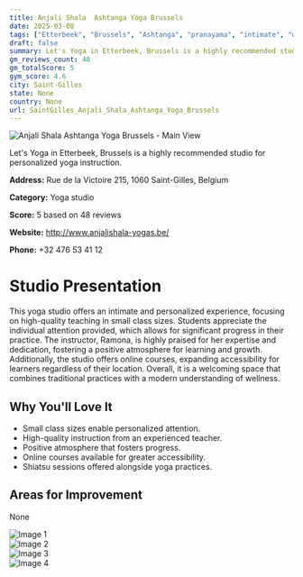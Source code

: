```yaml
---
title: Anjali Shala  Ashtanga Yoga Brussels
date: 2025-03-08
tags: ["Etterbeek", "Brussels", "Ashtanga", "pranayama", "intimate", "welcoming", "Saint-Gilles"]  
draft: false
summary: Let's Yoga in Etterbeek, Brussels is a highly recommended studio for personalized yoga instruction.
gm_reviews_count: 48
gm_totalScore: 5
gym_score: 4.6
city: Saint-Gilles
state: None
country: None
url: SaintGilles_Anjali_Shala_Ashtanga_Yoga_Brussels
---
```


<div className="aspect-[16/9] relative my-8">
  <img 
    src="https://lh5.googleusercontent.com/p/AF1QipOpUmYQkh2cweBoXNI1lfcLk6qDHFjM8gw9mA04=w1920-h1080-k-no"
    alt="Anjali Shala  Ashtanga Yoga Brussels - Main View"
    className="object-cover absolute inset-0 w-full h-full rounded-lg"
  />
</div>

Let's Yoga in Etterbeek, Brussels is a highly recommended studio for personalized yoga instruction.

**Address:** Rue de la Victoire 215, 1060 Saint-Gilles, Belgium

**Category:** Yoga studio

**Score:** 5 based on 48 reviews

**Website:** http://www.anjalishala-yogas.be/

**Phone:** +32 476 53 41 12

# Studio Presentation

This yoga studio offers an intimate and personalized experience, focusing on high-quality teaching in small class sizes. Students appreciate the individual attention provided, which allows for significant progress in their practice. The instructor, Ramona, is highly praised for her expertise and dedication, fostering a positive atmosphere for learning and growth. Additionally, the studio offers online courses, expanding accessibility for learners regardless of their location. Overall, it is a welcoming space that combines traditional practices with a modern understanding of wellness.



## Why You'll Love It

- Small class sizes enable personalized attention.
- High-quality instruction from an experienced teacher.
- Positive atmosphere that fosters progress.
- Online courses available for greater accessibility.
- Shiatsu sessions offered alongside yoga practices.

## Areas for Improvement

None

<div className="grid grid-cols-1 xl:grid-cols-2 gap-4 my-8">
<div className="aspect-[4/3] relative"><img src="https://lh5.googleusercontent.com/p/AF1QipPDQpRB17HhdmLQm58SOM7pLAkMMVEB1gPzZ9h3=w1920-h1080-k-no" alt="Image 1" className="object-cover absolute inset-0 w-full h-full rounded-lg" /></div>
<div className="aspect-[4/3] relative"><img src="https://lh5.googleusercontent.com/p/AF1QipMfJcnngIf3EPR3uT14n1TOqWem45-o5Mb_UOTU=w1920-h1080-k-no" alt="Image 2" className="object-cover absolute inset-0 w-full h-full rounded-lg" /></div>
<div className="aspect-[4/3] relative"><img src="https://lh5.googleusercontent.com/p/AF1QipM__oBwugWbuCw-ID2xhQTXzQVIpIlgk2O_UVnH=w1920-h1080-k-no" alt="Image 3" className="object-cover absolute inset-0 w-full h-full rounded-lg" /></div>
<div className="aspect-[4/3] relative"><img src="https://lh5.googleusercontent.com/p/AF1QipM4LxzjlUd6A5G7fhrDylFGLAc-q6kmigyPTzRN=w1920-h1080-k-no" alt="Image 4" className="object-cover absolute inset-0 w-full h-full rounded-lg" /></div>
</div>